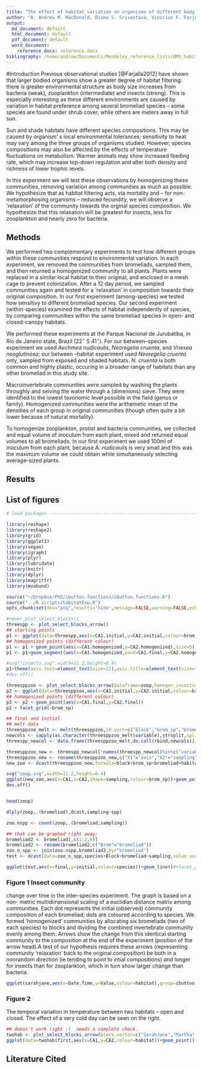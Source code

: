 ```yaml
---
title: "The effect of habitat variation on organisms of different body size"
author: "A. Andrew M. MacDonald, Diane S. Srivastava, Vinicius F. Farjalla (et al?)"
output:
  md_document: default
  html_document: default
  pdf_document: default
  word_document:
    reference_docx: reference.docx
bibliography: /home/andrew/Documents/Mendeley_reference_lists/@MS_habitat_size_org.bib
---
```


#Introduction
Previous observational studies [@Farjalla2012] have shown that larger
bodied organisms show a greater degree of habitat filtering: there is greater
environmental structure as body size increases from bacteria (weak),
zooplankton (intermediate) and insects (strong). This is especially
interesting as these different environments are caused by variation in habitat
preference among several bromeliad species -- some species are found under
shrub cover, while others are meters away in full sun.

Sun and shade habitats have different species compositions. This may be caused
by organism' s local environmental tolerances; sensitivity to heat may vary
among the three groups of organisms studied.  However, species compositions may
also be affected by the effects of temperature fluctuations on metabolism.
Warmer animals may show increased feeding rate, which may increase top-down
regulation and alter both density and richness of lower trophic levels.

In this experiment we will test these observations by homogenizing these
communities, removing variation among communities as much as possible.  We
hypothesize that as habitat filtering acts, via mortality and -- for non-
metamorphosing organisms -- reduced fecundity, we will observe a 'relaxation'
of the community towards the orginal species composition.  We hypothesize that
this relaxation will be greatest for insects, less for zooplankton and nearly
zero for bacteria.

## Methods

We performed two complementary experiments to test how different groups within
these communities respond to environmental variation.  In each experiment, we
removed the communities from bromeliads, sampled them, and then returned a
homogenized community to all plants.  Plants were replaced in a similar local
habitat to their original, and enclosed in a mesh cage to prevent
colonization. After a 12 day period, we sampled communities again and tested
for a 'relaxation' in composition towards their original composition.  In our
first experiment (among-species) we tested how sensitivy to different
bromeliad species.  Our second experiment (within-species) examined the
effects of habitat independently of species, by comparing communities within
the same bromeliad species in open- and closed-canopy habitats.

We performed these experiments at the Parque Nacional de Jurubatiba, in Rio de
Janeiro state, Brazil ($22^{\circ}$ S $41^{\circ}$).  For our between--species
experiment we used _Aechmea nudicaulis_, _Neoregelia cruenta_, and _Vriesea
neoglutinosa_; our between --habitat experiment used _Neoregelia cruenta_
only, sampled from exposed and shaded habitats.  _N. cruenta_ is both common
and highly plastic, occuring in a broader range of habitats than any other
bromeliad in this study site.

Macroinvertebrate communities were sampled by washing the plants throughly and
seiving the water through a (dimenions) sieve.  They were identified to the
lowest taxonomic level possible in the field (genus or family).  Homogenized
communities were the arithemetic mean of the densities of each group in
original communities (though often quite a bit lower because of natural
mortality).

To homogenize zooplankton, protist and bacteria communities, we collected and
equal volume of inoculum from each plant, mixed and returned equal volumes to
all bromeliads.  In our first experiment we used 100ml of inoculum from each
plant, because _A. nudicaulis_ is very small and this was the maximum volume
we could obtain while simultaneously selecting average-sized plants.



## Results
## List of figures

```r
# load packages -----------------------------------------------------------

library(reshape)
library(reshape2)
library(grid)
library(ggplot2)
library(vegan)
library(igraph)
library(plyr)
library(lubridate)
library(knitr)
library(dplyr)
library(magrittr)
library(mvabund)

source("~/Dropbox/PhD/ibutton.functions/ibutton.functions.R")
source("../R.scripts/habitatExp.R")
opts_chunk$set(dev="png",results='hide',message=FALSE,warning=FALSE,echo=FALSE)
```

```r
#newer_plot_select_blocks() 
threespp <- plot_select_blocks_arrow()
## starting points
p1 <- ggplot(data=threespp,aes(x=CA1.initial,y=CA2.initial,colour=brom_sp))+geom_point(,size=5)
## homogenized points (different colour)
p1 <- p1 + geom_point(aes(x=CA1.homogenized,y=CA2.homogenized),size=5)
p1 <- p1+geom_segment(aes(x=CA1.homogenized,xend=CA1.final,y=CA2.homogenized,yend=CA2.final,colour=brom_sp),arrow=arrow(length=unit(0.2,"cm")))

#svg("insects.svg",width=11.2,height=8.4)
p1+theme(axis.text=element_text(size=12),axis.title=element_text(size=14,face="bold"))+facet_wrap(~block,scales="free")
#dev.off()
``` 


```r
threesppzoo <- plot_select_blocks_arrow(Dataframe=zoop,homogen_insects=FALSE)
p2 <- ggplot(data=threesppzoo,aes(x=CA1.initial,y=CA2.initial,colour=brom_sp))+geom_point()
## homogenized points (different colour)
p2 <- p2 + geom_point(aes(x=CA1.final,y=CA2.final))
p2 + facet_grid(~brom_sp)

## final and initial
## melt data
threesppzoo_melt <- melt(threesppzoo,id.vars=c("block","brom_sp","bromeliad","habitat"))
newcols <- sapply(as.character(threesppzoo_melt$variable),strsplit,split=".",fixed=TRUE)
threespp_newcol <- data.frame(threesppzoo_melt,do.call(rbind,newcols))

threesppzoo_new <- threespp_newcol[!names(threespp_newcol)%in%c("variable")]
threesppzoo_new <- rename(threesppzoo_new,c("X1"="axis","X2"="sampling"))
new_zoo <- dcast(threesppzoo_new,formula=block+brom_sp+bromeliad+habitat+sampling~axis,value.var="value")

svg("zoop.svg",width=11.2,height=8.4)
ggplot(new_zoo,aes(x=CA1,y=CA2,shape=sampling,colour=brom_sp))+geom_point(size=5)+facet_wrap(~block,scales="free")+theme(axis.text=element_text(size=12),axis.title=element_text(size=14,face="bold"))
dev.off()


head(zoop)

dlply(zoop,.(bromeliad),dcast,sampling~spp)

zoo.nspp <- count(zoop,.(bromeliad,sampling))

## that can be graphed right away:
bromeliad2 <- bromeliad[,c(1:2,6)]
bromeliad2 <- rename(bromeliad2,c("Brom"="bromeliad"))
zoo_n_spp <- join(zoo.nspp,bromeliad2,by="bromeliad")
test <- dcast(data=zoo_n_spp,species+Block+bromeliad~sampling,value.var="freq")

ggplot(test,aes(x=final,y=initial,colour=species))+geom_line()#+facet_grid(~Block)

```

### Figure 1  Insect community
change over time in the inter-species experiment.  The graph is based on a non-
metric multidimensional scaling of a euclidian distance matrix among
communities.  Each dot represents the initial (observed) community composition
of each bromeliad; dots are coloured according to species.  We formed
'homogenized' communities by allocating six bromeliads (two of each species) to
blocks and dividing the combined invertebrate community evenly among them.
Arrows show the change from this identical starting community to the composition at the end of the experiment (position of the arrow head).A test of our
hypothesis requires these arrows (representing community 'relaxation' back to
the original composition) be both in a nonrandom direction (ie tending to point
to intial compositions) *and* longer for insects than for zooplankton, which in
turn show larger change than bacteria.





```r
ggplot(sarahjane,aes(x=Date.Time,y=Value,colour=habitat),group=ibutton)+geom_line()
```
### Figure 2
The temporal variation in temperature between two habitats -- open and closed.  The effect of a very cold day can be seen on the right.

```r
## doesn't work right :(  needs a complete check.
twohab <- plot_select_blocks_arrow(block_vector=c("SarahJane","Martha","Rose","Donna","Pond"))
ggplot(data=twohab$first,aes(x=CA1,y=CA2,colour=habitat))+geom_point()+geom_point(data=twohab$homo)+geom_segment(data=twohab$arrows,aes(x=CA1.homo,xend=CA1.final,y=CA2.homo,yend=CA2.final,colour=habitat.final),arrow=arrow(length=unit(0.2,"cm")))
```


## Literature Cited


